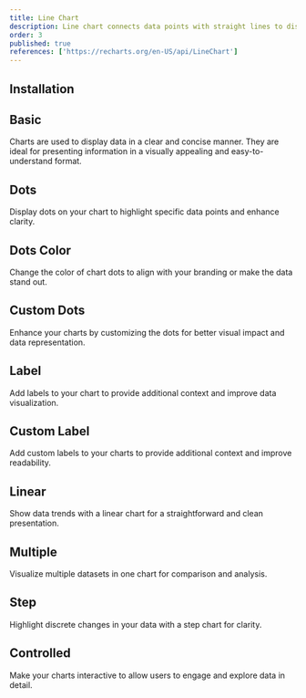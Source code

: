 ```yaml
---
title: Line Chart
description: Line chart connects data points with straight lines to display trends over time or categories.
order: 3
published: true
references: ['https://recharts.org/en-US/api/LineChart']
---
```

## Installation
<Install component='chart' />

## Basic
Charts are used to display data in a clear and concise manner. They are ideal for presenting information in a visually appealing and easy-to-understand format.
<Demo center className='w-full' component='charts/line/line-chart-basic-demo'/>

## Dots
Display dots on your chart to highlight specific data points and enhance clarity.
<Demo center className='w-full' component='charts/line/line-chart-dots-demo'/>

## Dots Color
Change the color of chart dots to align with your branding or make the data stand out.
<Demo center className='w-full' component='charts/line/line-chart-dots-color-demo'/>

## Custom Dots
Enhance your charts by customizing the dots for better visual impact and data representation.
<Demo center className='w-full' component='charts/line/line-chart-custom-dots-demo'/>

## Label
Add labels to your chart to provide additional context and improve data visualization.
<Demo center className='w-full' component='charts/line/line-chart-label-demo'/>

## Custom Label
Add custom labels to your charts to provide additional context and improve readability.
<Demo center className='w-full' component='charts/line/line-chart-custom-label-demo'/>

## Linear
Show data trends with a linear chart for a straightforward and clean presentation.
<Demo center className='w-full' component='charts/line/line-chart-linear-demo'/>

## Multiple
Visualize multiple datasets in one chart for comparison and analysis.
<Demo center className='w-full' component='charts/line/line-chart-multiple-demo'/>

## Step
Highlight discrete changes in your data with a step chart for clarity.
<Demo center className='w-full' component='charts/line/line-chart-step-demo'/>

## Controlled
Make your charts interactive to allow users to engage and explore data in detail.
<Demo center className='w-full' component='charts/line/line-chart-controlled-demo'/>
